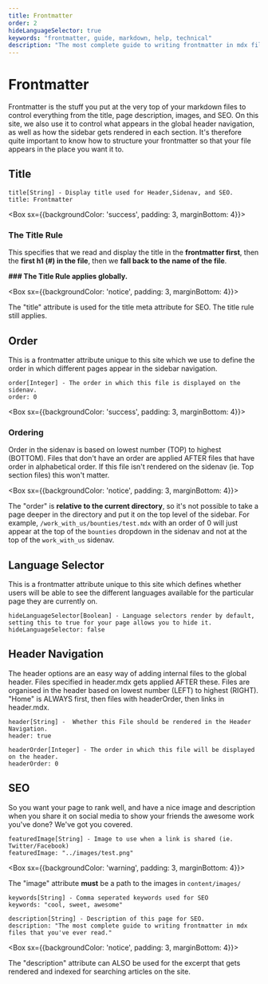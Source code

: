 ```yaml
---
title: Frontmatter
order: 2
hideLanguageSelector: true
keywords: "frontmatter, guide, markdown, help, technical"
description: "The most complete guide to writing frontmatter in mdx files that you've ever read."
---
```


# Frontmatter

Frontmatter is the stuff you put at the very top of your markdown files to control everything from the title, page description, 
images, and SEO. On this site, we also use it to control what appears in the global header navigation, as well as how the sidebar 
gets rendered in each section. It's therefore quite important to know how to structure your frontmatter so that your file appears 
in the place you want it to.

## Title

```md:title=title-example.mdx
title[String] - Display title used for Header,Sidenav, and SEO.  
title: Frontmatter
```

<Box sx={{backgroundColor: 'success', padding: 3, marginBottom: 4}}>

### The Title Rule 

This specifies that we read and display the title in the **frontmatter first**, then the **first h1 (#) in the file**,
then we **fall back to the name of the file**. 

**### The Title Rule applies globally.**

</Box>

<Box sx={{backgroundColor: 'notice', padding: 3, marginBottom: 4}}>

The "title" attribute is used for the title meta attribute for SEO. The title rule still applies.

</Box>

## Order

This is a frontmatter attribute unique to this site which we use to define the order in which different pages appear 
in the sidebar navigation.

```md:title=order-example.mdx
order[Integer] - The order in which this file is displayed on the sidenav.
order: 0
```
<Box sx={{backgroundColor: 'success', padding: 3, marginBottom: 4}}>

### Ordering

Order in the sidenav is based on lowest number (TOP) to highest (BOTTOM). Files that don't have an order are applied AFTER files that 
have order in alphabetical order. If this file isn't rendered on the sidenav (ie. Top section files) this won't matter.

</Box>

<Box sx={{backgroundColor: 'notice', padding: 3, marginBottom: 4}}>

The "order" is **relative to the current directory**, so it's not possible to take a page deeper in the directory 
and put it on the top level of the sidebar. For example, `/work_with_us/bounties/test.mdx` with an order of 0 will 
just appear at the top of the `bounties` dropdown in the sidenav and not at the top of the `work_with_us` sidenav.

</Box>

## Language Selector 

This is a frontmatter attribute unique to this site which defines whether users will be able to see the different languages available for 
the particular page they are currently on.

```md:title=language-example.mdx
hideLanguageSelector[Boolean] - Language selectors render by default, setting this to true for your page allows you to hide it. 
hideLanguageSelector: false
```

## Header Navigation

The header options are an easy way of adding internal files to the global header. Files specified in header.mdx gets applied AFTER these. 
Files are organised in the header based on lowest number (LEFT) to highest (RIGHT). "Home" is ALWAYS first, then files with headerOrder, 
then links in header.mdx.

```md:title=header-example.mdx
header[String] -  Whether this File should be rendered in the Header Navigation.
header: true
  
headerOrder[Integer] - The order in which this file will be displayed on the header. 
headerOrder: 0
```

## SEO

So you want your page to rank well, and have a nice image and description when you share it on social media to show your friends 
the awesome work you've done? We've got you covered.

```md:title=image-example.mdx
featuredImage[String] - Image to use when a link is shared (ie. Twitter/Facebook)
featuredImage: "../images/test.png"
```

<Box sx={{backgroundColor: 'warning', padding: 3, marginBottom: 4}}>

The "image" attribute **must** be a path to the images in `content/images/`

</Box>

```md:title=keywords-example.mdx
keywords[String] - Comma seperated keywords used for SEO
keywords: "cool, sweet, awesome"
```

```md:title=description-example.mdx
description[String] - Description of this page for SEO.
description: "The most complete guide to writing frontmatter in mdx files that you've ever read."
```

<Box sx={{backgroundColor: 'notice', padding: 3, marginBottom: 4}}>

The "description" attribute can ALSO be used for the excerpt that gets rendered and indexed for searching articles on the site.

</Box>
